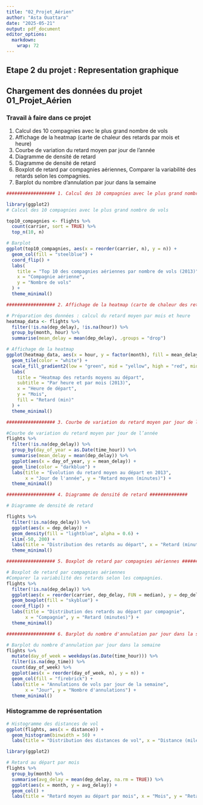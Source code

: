 ```yaml
---
title: "02_Projet_Aérien"
author: "Asta Ouattara"
date: "2025-05-21"
output: pdf_document
editor_options: 
  markdown: 
    wrap: 72
---
```


## Etape 2 du projet : Representation graphique

## Chargement des données du projet 01_Projet_Aérien
### Travail à faire dans ce projet

1.  Calcul des 10 compagnies avec le plus grand nombre de vols
2.  Affichage de la heatmap (carte de chaleur des retards par mois et
    heure)
3.  Courbe de variation du retard moyen par jour de l’année
4.  Diagramme de densité de retard
5.  Diagramme de densité de retard
6.  Boxplot de retard par compagnies aériennes, Comparer la variabilité
    des retards selon les compagnies.
7.  Barplot du nombre d'annulation par jour dans la semaine

```r
################## 1. Calcul des 10 compagnies avec le plus grand nombre de vols ##############

library(ggplot2)
# Calcul des 10 compagnies avec le plus grand nombre de vols

top10_compagnies <- flights %>%
  count(carrier, sort = TRUE) %>%
  top_n(10, n)

# Barplot
ggplot(top10_compagnies, aes(x = reorder(carrier, n), y = n)) +
  geom_col(fill = "steelblue") +
  coord_flip() +
  labs(
    title = "Top 10 des compagnies aériennes par nombre de vols (2013)",
    x = "Compagnie aérienne",
    y = "Nombre de vols"
  ) +
  theme_minimal()

```

```r
################## 2. Affichage de la heatmap (carte de chaleur des retards par mois et heure) ##############

# Préparation des données : calcul du retard moyen par mois et heure
heatmap_data <- flights %>%
  filter(!is.na(dep_delay), !is.na(hour)) %>%
  group_by(month, hour) %>%
  summarise(mean_delay = mean(dep_delay), .groups = "drop")

# Affichage de la heatmap
ggplot(heatmap_data, aes(x = hour, y = factor(month), fill = mean_delay)) +
  geom_tile(color = "white") +
  scale_fill_gradient2(low = "green", mid = "yellow", high = "red", midpoint = 15, na.value = "grey90") +
  labs(
    title = "Heatmap des retards moyens au départ",
    subtitle = "Par heure et par mois (2013)",
    x = "Heure de départ",
    y = "Mois",
    fill = "Retard (min)"
  ) +
  theme_minimal()

```

```r

################## 3. Courbe de variation du retard moyen par jour de l’année ##############

#Courbe de variation du retard moyen par jour de l’année
flights %>%
  filter(!is.na(dep_delay)) %>%
  group_by(day_of_year = as.Date(time_hour)) %>%
  summarise(mean_delay = mean(dep_delay)) %>%
  ggplot(aes(x = day_of_year, y = mean_delay)) +
  geom_line(color = "darkblue") +
  labs(title = "Évolution du retard moyen au départ en 2013",
       x = "Jour de l'année", y = "Retard moyen (minutes)") +
  theme_minimal()

```

```r
################## 4. Diagramme de densité de retard ##############

# Diagramme de densité de retard

flights %>%
  filter(!is.na(dep_delay)) %>%
  ggplot(aes(x = dep_delay)) +
  geom_density(fill = "lightblue", alpha = 0.6) +
  xlim(-50, 200) +
  labs(title = "Distribution des retards au départ", x = "Retard (minutes)", y = "Densité") +
  theme_minimal()

```

```r

################## 5. Boxplot de retard par compagnies aériennes ##############

# Boxplot de retard par compagnies aériennes
#Comparer la variabilité des retards selon les compagnies.
flights %>%
  filter(!is.na(dep_delay)) %>%
  ggplot(aes(x = reorder(carrier, dep_delay, FUN = median), y = dep_delay)) +
  geom_boxplot(fill = "skyblue") +
  coord_flip() +
  labs(title = "Distribution des retards au départ par compagnie",
       x = "Compagnie", y = "Retard (minutes)") +
  theme_minimal()

```

```r
################## 6. Barplot du nombre d'annulation par jour dans la semaine ##############

# Barplot du nombre d'annulation par jour dans la semaine
flights %>%
  mutate(day_of_week = weekdays(as.Date(time_hour))) %>%
  filter(is.na(dep_time)) %>%
  count(day_of_week) %>%
  ggplot(aes(x = reorder(day_of_week, n), y = n)) +
  geom_col(fill = "firebrick") +
  labs(title = "Annulations de vols par jour de la semaine",
       x = "Jour", y = "Nombre d'annulations") +
  theme_minimal()


```

### Histogramme de représentation

```r
# Histogramme des distances de vol
ggplot(flights, aes(x = distance)) +
  geom_histogram(binwidth = 50) +
  labs(title = "Distribution des distances de vol", x = "Distance (miles)", y = "Nombre de vols")

```

```r
library(ggplot2)

# Retard au départ par mois
flights %>%
  group_by(month) %>%
  summarise(avg_delay = mean(dep_delay, na.rm = TRUE)) %>%
  ggplot(aes(x = month, y = avg_delay)) +
  geom_col() +
  labs(title = "Retard moyen au départ par mois", x = "Mois", y = "Retard (minutes)")
```
